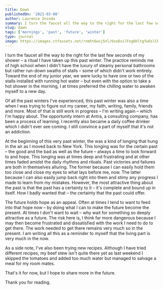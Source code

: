 ```yaml
---
title: Dawn
publishedOn: '2021-03-08'
author: Laurence Ininda
summary: I turn the faucet all the way to the right for the last few seconds of my shower – a ritual I have taken up this past winter. The practice reminds me of high school when I didn't have the luxury of steamy personal bathrooms but rather run-down swaths of stalls – some of which didn't work entirely.
slug: dawn
tags: ['mornings', 'past', 'future', 'winter']
type: journal
image: https://images.ctfassets.net/rnmht6wsj5nl/6xoDvilFog6HltgfwOslCE/fab910fa7439cf7d532c9dbe86f2ac5b/20201023_185318.jpg
---
```


I turn the faucet all the way to the right for the last few seconds of my shower – a ritual I have taken up this past winter. The practice reminds me of high school when I didn't have the luxury of steamy personal bathrooms but rather run-down swaths of stalls – some of which didn't work entirely. Toward the end of my junior year, we were lucky to have one or two of the stalls installed with running hot water – but even with the option to take a hot shower in the morning, I at times preferred the chilling water to awaken myself to a new day.

Of all the past winters I've experienced, this past winter was also a time when I was trying to figure out my career, my faith, writing, family, friends and more. Most of that is still work in progress – I'm writing again – which I'm happy about. The opportunity intern at Antra, a consulting company, has been a process of learning. I recently also became a daily coffee drinker which I didn't ever see coming. I still convince a part of myself that it's not an addiction.

At the beginning of this very past winter, the was a kind of longing that hung in the air as I moved back to New York. This longing was for the certain past – the good and the bad as well as the future – always a time to look forward to and hope. This longing was at times deep and frustrating and at other times faded amidst the daily rhythms and rituals. Past victories and failures are both in themselves alluring. The former because I can easily hold them too close and close my eyes to what lays before me, now. The latter because I can also easily jump back right into them and stimy any progress I made to learn from my mistakes. However, the most attractive thing about the past is that the past has a certainty to it – it's complete and bound up in itself. How I badly wanted that – the certainty that the past could offer.

The future holds hope as an appeal. Often at times I tend to want to feed into that hope now – by doing what I can to make the future become the present. At times I don't want to wait – why wait for something so deeply attractive as a future. The risk here is, I think far more dangerous because I may then become frustrated and dissatisfied with the work I need to do to get there. The work needed to get there remains very much so in the present. I am writing all this as a reminder to myself that the living part is very much in the now.

As a side note, I've also been trying new recipes. Although I have tried different recipes, my beef stew isn't quite there yet as last weekend I skipped the tomatoes and added too much water but managed to salvage a meal for my room mates.

That's it for now, but I hope to share more in the future.

Thank you for reading.
